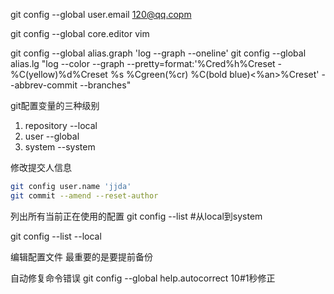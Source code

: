 git config --global user.email 120@qq.copm

git config --global core.editor vim

git config --global alias.graph 'log --graph --oneline'
git config --global alias.lg "log --color --graph --pretty=format:'%Cred%h%Creset -%C(yellow)%d%Creset %s %Cgreen(%cr) %C(bold blue)<%an>%Creset' --abbrev-commit --branches"

git配置变量的三种级别
1. repository --local
2. user --global
3. system --system

修改提交人信息
``` bash
git config user.name 'jjda'
git commit --amend --reset-author

```
列出所有当前正在使用的配置
git config --list #从local到system

git config --list --local

编辑配置文件 最重要的是要提前备份

自动修复命令错误
git config --global help.autocorrect 10#1秒修正





